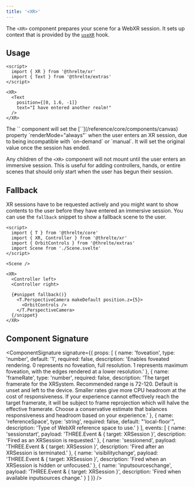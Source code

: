 ```yaml
---
title: '<XR>'
---
```


The `<XR>` component prepares your scene for a WebXR session. It sets up context that is provided by the [`useXR`](/reference/xr/use-xr) hook.

## Usage

```svelte
<script>
  import { XR } from '@threlte/xr'
  import { Text } from '@threlte/extras'
</script>

<XR>
  <Text
    position={[0, 1.6, -1]}
    text="I have entered another realm!"
  />
</XR>
```

<Tip type="warning">
  The `<XR>` component will set the [`<Canvas>`](/reference/core/components/canvas) property `renderMode="always"` when the user enters an XR session, due to being incompatible with `on-demand` or `manual`. It will set the original value once the session has ended.
</Tip>

Any children of the `<XR>` component will not mount until the user enters an immersive session. This is useful for adding controllers, hands, or entire scenes that should only start when the user has begun their session.

## Fallback

XR sessions have to be requested actively and you might want to show contents to the user before they have entered an immersive session. You can use the `fallback` snippet to show a fallback scene to the user.

```svelte
<script>
  import { T } from '@threlte/core'
  import { XR, Controller } from '@threlte/xr'
  import { OrbitControls } from '@threlte/extras'
  import Scene from './Scene.svelte'
</script>

<Scene />

<XR>
  <Controller left>
  <Controller right>

  {#snippet fallback()}
    <T.PerspectiveCamera makeDefault position.z={5}>
      <OrbitControls />
    </T.PerspectiveCamera>
  {/snippet}
</XR>
```

## Component Signature

<ComponentSignature
  signature={{
    props: [
      {
        name: 'foveation',
        type: 'number',
        default: '1',
        required: false,
        description:
          'Enables foveated rendering. 0 represents no foveation, full resolution. 1 represents maximum foveation, with the edges rendered at a lower resolution.'
      },
      {
        name: 'frameRate',
        type: 'number',
        required: false,
        description:
          'The target framerate for the XRSystem. Recommended range is 72-120. Default is unset and left to the device. Smaller rates give more CPU headroom at the cost of responsiveness. If your experience cannot effectively reach the target framerate, it will be subject to frame reprojection which will halve the effective framerate. Choose a conservative estimate that balances responsiveness and headroom based on your experience.'
      },
      {
        name: 'referenceSpace',
        type: 'string',
        required: false,
        default: "'local-floor'",
        description: 'Type of WebXR reference space to use.'
      }
    ],
    events: [
      {
        name: 'sessionstart',
        payload: 'THREE.Event & { target: XRSession }',
        description: 'Fired as an XRSession is requested.'
      },
      {
        name: 'sessionend',
        payload: 'THREE.Event & { target: XRSession }',
        description: 'Fired after an XRSession is terminated.'
      },
      {
        name: 'visibilitychange',
        payload: 'THREE.Event & { target: XRSession }',
        description: 'Fired when an XRSession is hidden or unfocused.'
      },
      {
        name: 'inputsourceschange',
        payload: 'THREE.Event & { target: XRSession }',
        description: 'Fired when available inputsources change.'
      }
    ]
  }}
/>
